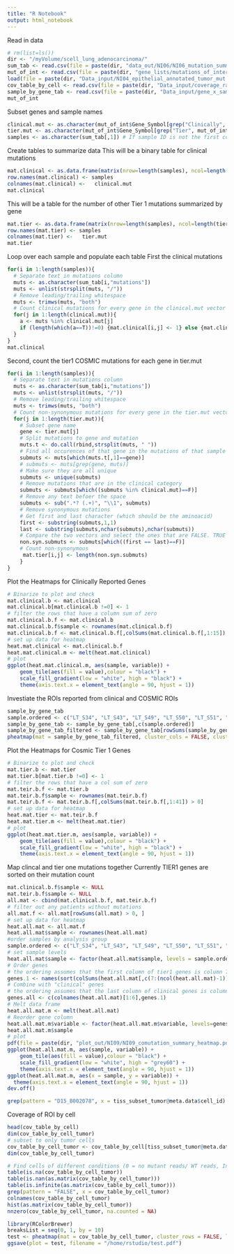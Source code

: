 ```yaml
---
title: "R Notebook"
output: html_notebook
---
```


Read in data
```r
# rm(list=ls())
dir <- "/myVolume/scell_lung_adenocarcinoma/"
sum_tab <- read.csv(file = paste(dir, "data_out/NI06/NI06_mutation_summary_table.csv", sep = ""))
mut_of_int <- read.csv(file = paste(dir, "gene_lists/mutations_of_interest.csv", sep = ""))
load(file = paste(dir, "Data_input/NI04_epithelial_annotated_tumor_mut.RData", sep = ""))
cov_table_by_cell <- read.csv(file = paste(dir, "Data_input/coverage_ratios_by_cell.csv", sep = ""), row.names = 1)
sample_by_gene_tab <- read.csv(file = paste(dir, "Data_input/gene_x_sample_ratios.csv", sep = ""), row.names = 1)
mut_of_int
```

Subset genes and sample names
```r
clinical.mut <- as.character(mut_of_int$Gene_Symbol[grep("Clinically", mut_of_int$Gene_Source)])
tier.mut <- as.character(mut_of_int$Gene_Symbol[grep("Tier", mut_of_int$Gene_Source)])
samples <- as.character(sum_tab[,1]) # If sample ID is not the first column than this wont work.. )
```


Create tables to summarize data 
This will be a binary table for clinical mutations
```r
mat.clinical <- as.data.frame(matrix(nrow=length(samples), ncol=length(clinical.mut)))
row.names(mat.clinical) <- samples
colnames(mat.clinical) <-   clinical.mut
mat.clinical
```

This will be a table for the number of other Tier 1 mutations summarized by gene
```r
mat.tier <- as.data.frame(matrix(nrow=length(samples), ncol=length(tier.mut)))
row.names(mat.tier) <- samples
colnames(mat.tier) <-   tier.mut 
mat.tier
```


Loop over each sample and populate each table 
First the clinical mutations 
```r
for(i in 1:length(samples)){
  # Separate text in mutations column 
  muts <- as.character(sum_tab[i,"mutations"])
  muts <- unlist(strsplit(muts, "/"))
  # Remove leading/trailing whitespace
  muts <- trimws(muts, "both")
  # Count clinical mutations for every gene in the clinical.mut vector
  for(j in 1:length(clinical.mut)){
    a <- muts %in% clinical.mut[j]
    if (length(which(a==T))!=0) {mat.clinical[i,j] <- 1} else {mat.clinical[i,j] <- 0}
  }
}
mat.clinical
```

Second, count the tier1 COSMIC mutations for each gene in tier.mut
```r
for(i in 1:length(samples)){
  # Separate text in mutations column 
  muts <- as.character(sum_tab[i,"mutations"])
  muts <- unlist(strsplit(muts, "/"))
  # Remove leading/trailing whitespace
  muts <- trimws(muts, "both")
  # Count non-synonymous mutations for every gene in the tier.mut vector
  for(j in 1:length(tier.mut)){
    # Subset gene name 
    gene <- tier.mut[j]
    # Split mutations to gene and mutation 
    muts.t <- do.call(rbind,strsplit(muts, " "))
    # Find all occurences of that gene in the mutations of that sample 
    submuts <- muts[which(muts.t[,1]==gene)]
    # submuts <- muts[grep(gene, muts)]
    # Make sure they are all unique
    submuts <- unique(submuts)
    # Remove mutations that are in the clinical category 
    submuts <- submuts[which((submuts %in% clinical.mut)==F)]
    # Remove any text befoer the space 
    submuts <- sub(".*? (.+)", "\\1", submuts)
    # Remove synonymous mutations 
    # Get first and last character (which should be the aminoacid)
    first <- substring(submuts,1,1)
    last <- substring(submuts,nchar(submuts),nchar(submuts))
    # Compare the two vectors and select the ones that are FALSE. TRUE are synonymous
    non.syn.submuts <- submuts[which((first == last)==F)]
    # Count non-synonymous
     mat.tier[i,j] <- length(non.syn.submuts)
    }
}
```

Plot the Heatmaps for Clinically Reported Genes
```r
# Binarize to plot and check 
mat.clinical.b <- mat.clinical
mat.clinical.b[mat.clinical.b !=0] <- 1
# filter the rows that have a column sum of zero
mat.clinical.b.f <- mat.clinical.b
mat.clinical.b.f$sample <- rownames(mat.clinical.b.f)
mat.clinical.b.f <- mat.clinical.b.f[,colSums(mat.clinical.b.f[,1:15]) > 0]
# set up data for heatmap
heat.mat.clinical <- mat.clinical.b.f
heat.mat.clinical.m <- melt(heat.mat.clinical)
# plot
ggplot(heat.mat.clinical.m, aes(sample, variable)) +
    geom_tile(aes(fill = value),colour = "black") + 
    scale_fill_gradient(low = "white", high = "black") +
    theme(axis.text.x = element_text(angle = 90, hjust = 1))
```


Investiate the ROIs reported from clinical and COSMIC ROIs
```r
sample_by_gene_tab
sample.ordered <- c("LT_S34", "LT_S43", "LT_S49", "LT_S50", "LT_S51", "LT_S56", "LT_S67", "LT_S66", "LT_S65", "LT_S69", "LT_S74", "LT_S75", "LT_S45", "LT_S52", "LT_S55", "LT_S01", "LT_S42", "LT_S11", "LT_S13", "LT_S41", "LT_S71", "LT_S57", "LT_S82", "LT_S53", "LT_S05", "LT_S07", "LT_S08", "LT_S16", "LT_S48", "LT_S63", "LT_S58", "LT_S79", "LT_S80", "LT_S78", "LT_S21", "LT_S23", "LT_S28", "LT_S47", "LT_S54", "LT_S72")
sample_by_gene_tab <- sample_by_gene_tab[,c(sample.ordered)]
sample_by_gene_tab_filtered <- sample_by_gene_tab[rowSums(sample_by_gene_tab) > 0, colSums(sample_by_gene_tab) > 0]
pheatmap(mat = sample_by_gene_tab_filtered, cluster_cols = FALSE, cluster_rows = TRUE, color = viridis(10))
```















Plot the Heatmaps for Cosmic Tier 1 Genes
```r
# Binarize to plot and check 
mat.tier.b <- mat.tier
mat.tier.b[mat.tier.b !=0] <- 1
# filter the rows that have a col sum of zero
mat.teir.b.f <- mat.tier.b
mat.teir.b.f$sample <- rownames(mat.teir.b.f)
mat.teir.b.f <- mat.teir.b.f[,colSums(mat.teir.b.f[,1:41]) > 0]
# set up data for heatmap
heat.mat.tier <- mat.teir.b.f
heat.mat.tier.m <- melt(heat.mat.tier)
# plot
ggplot(heat.mat.tier.m, aes(sample, variable)) +
    geom_tile(aes(fill = value),colour = "black") + 
    scale_fill_gradient(low = "white", high = "black") +
    theme(axis.text.x = element_text(angle = 90, hjust = 1))
```


Map clincal and tier one mutations together
Currently TIER1 genes are sorted on their mutation count 
```r
mat.clinical.b.f$sample <- NULL
mat.teir.b.f$sample <- NULL
all.mat <- cbind(mat.clinical.b.f, mat.teir.b.f)
# filter out any patients without mutations
all.mat.f <- all.mat[rowSums(all.mat) > 0, ]
# set up data for heatmap
heat.all.mat <- all.mat.f
heat.all.mat$sample <- rownames(heat.all.mat)
#order samples by analysis group
sample.ordered <- c("LT_S34", "LT_S43", "LT_S49", "LT_S50", "LT_S51", "LT_S56", "LT_S67", "LT_S66", "LT_S65", "LT_S69", "LT_S74", "LT_S75", "LT_S45", "LT_S52", "LT_S55", "LT_S01", "LT_S42", "LT_S11", "LT_S13", "LT_S41", "LT_S71", "LT_S57", "LT_S82", "LT_S53", "LT_S05", "LT_S07", "LT_S08", "LT_S16", "LT_S48", "LT_S63", "LT_S58", "LT_S79", "LT_S80", "LT_S78", "LT_S21", "LT_S23", "LT_S28", "LT_S47", "LT_S54", "LT_S72")
# set sample levels
heat.all.mat$sample <- factor(heat.all.mat$sample, levels = sample.ordered)
# Order genes 
# the ordering assumes that the first column of tier1 genes is column 7. If that is not the case the 7 needs to be adjusted
genes.1 <- names(sort(colSums(heat.all.mat[,c(7:(ncol(heat.all.mat)-1))]), decreasing = F))
# Combine with "clinical" genes
# the ordering assumes that the last column of clinical genes is column 6. If that is not the case the 6 needs to be adjusted
genes.all <- c(colnames(heat.all.mat)[1:6],genes.1)
# Melt data frame 
heat.all.mat.m <- melt(heat.all.mat)
# Reorder gene column 
heat.all.mat.m$variable <- factor(heat.all.mat.m$variable, levels=genes.all)
heat.all.mat.m$sample
# plot
pdf(file = paste(dir, "plot_out/NI09/NI09_comutation_summary_heatmap.pdf", sep = ""))
ggplot(heat.all.mat.m, aes(sample, variable)) +
    geom_tile(aes(fill = value),colour = "black") + 
    scale_fill_gradient(low = "white", high = "grey60") +
    theme(axis.text.x = element_text(angle = 90, hjust = 1))
ggplot(heat.all.mat.m, aes(x = sample, y = variable)) + 
  theme(axis.text.x = element_text(angle = 90, hjust = 1))
dev.off()
```



```r
grep(pattern = "D15_B002078", x = tiss_subset_tumor@meta.data$cell_id)
```


Coverage of ROI by cell
```r
head(cov_table_by_cell)
dim(cov_table_by_cell_tumor)
# subset to only tumor cells
cov_table_by_cell_tumor <- cov_table_by_cell[tiss_subset_tumor@meta.data$cell_id, ]
dim(cov_table_by_cell_tumor)
```

```r
# Find cells of different conditions (0 = no mutant reads/ WT reads, Inf = mutant read(s) no WT read(s), NaN = no coverage)
table(is.na(cov_table_by_cell_tumor))
table(is.nan(as.matrix(cov_table_by_cell_tumor)))
table(is.infinite(as.matrix(cov_table_by_cell_tumor)))
grep(pattern = "FALSE", x = cov_table_by_cell_tumor)
colnames(cov_table_by_cell_tumor)
hist(as.matrix(cov_table_by_cell_tumor))
nnzero(cov_table_by_cell_tumor, na.counted = NA)

```

```r
library(RColorBrewer)
breaksList = seq(0, 1, by = 10)
test <- pheatmap(mat = cov_table_by_cell_tumor, cluster_rows = FALSE, labels_col = FALSE, labels_row = FALSE)
ggsave(plot = test, filename = "/home/rstudio/test.pdf")
```

